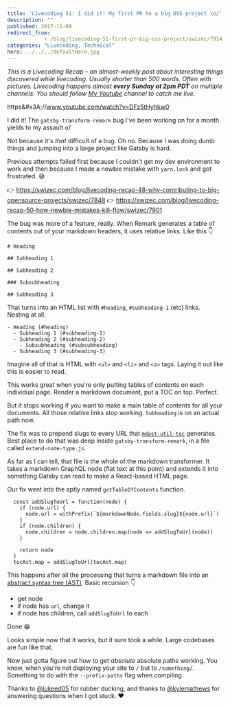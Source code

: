 ```yaml
---
title: 'Livecoding 51: I did it! My first PR to a big OSS project \o/'
description: ""
published: 2017-11-09
redirect_from: 
            - /blog/livecoding-51-first-pr-big-oss-project/swizec/7914
categories: "Livecoding, Technical"
hero: ../../../defaultHero.jpg
---
```

_This is a Livecoding Recap – an almost-weekly post about interesting things discovered while livecoding. Usually shorter than 500 words. Often with pictures. Livecoding happens almost **every Sunday at 2pm PDT** on multiple channels. You should follow [My Youtube](https://www.youtube.com/TheSwizec) channel to catch me live._



https&amp;#x3A;//www.youtube.com/watch?v=DFz5tHyhkw0



I did it! The `gatsby-transform-remark` bug I&#x27;ve been working on for a month yields to my assault o/



Not because it&#x27;s _that_ difficult of a bug. Oh no. Because I was doing dumb things and jumping into a large project like Gatsby is hard.



Previous attempts failed first because I couldn&#x27;t get my dev environment to work and then because I made a newbie mistake with `yarn.lock` and got frustrated. 😅



👉 <https://swizec.com/blog/livecoding-recap-48-why-contributing-to-big-opensource-projects/swizec/7848> 👉 <https://swizec.com/blog/livecoding-recap-50-how-newbie-mistakes-kill-flow/swizec/7901>



The bug was more of a feature, really. When Remark generates a table of contents out of your markdown headers, it uses relative links. Like this 👇



```
# Heading

## Subheading 1

## Subheading 2

### Subsubheading

## Subheading 3
```



That turns into an HTML list with `#heading`, `#subheading-1` (etc) links. Nesting at all.



```
- Heading (#heading)
  - Subheading 1 (#subheading-1)
  - Subheading 2 (#subheading-2)
    - Subsubheading (#subsubheading)
  - Subheading 3 (#subheading-3)
```



Imagine all of that is HTML with `<ul>` and `<li>` and `<a>` tags. Laying it out like this is easier to read.



This works great when you&#x27;re only putting tables of contents on each individual page. Render a markdown document, put a TOC on top. Perfect.



But it stops working if you want to make a main table of contents for all your documents. All those relative links stop working. `Subheading` is on an actual path now.



The fix was to prepend slugs to every URL that [`mdast-util-toc`](https://github.com/BarryThePenguin/mdast-util-toc) generates. Best place to do that was deep inside `gatsby-transform-remark`, in a file called `extend-node-type.js`.



As far as I can tell, that file is the whole of the markdown transformer. It takes a markdown GraphQL node (flat text at this point) and extends it into something Gatsby can read to make a React-based HTML page.



Our fix went into the aptly named `getTableOfContents` function.



```
  const addSlugToUrl = function(node) {
    if (node.url) {
      node.url = withPrefix(`${markdownNode.fields.slug}${node.url}`)
    }
    if (node.children) {
      node.children = node.children.map(node => addSlugToUrl(node))
    }

    return node
  }
  tocAst.map = addSlugToUrl(tocAst.map)
```



This happens after all the processing that turns a markdown file into an [abstract syntax tree (AST)](https://en.wikipedia.org/wiki/Abstract_syntax_tree). Basic recursion 👇



- get node
- if node has `url`, change it
- if node has children, call `addSlugToUrl` to each



Done 😁



Looks simple now that it works, but it sure took a while. Large codebases are fun like that.



Now just gotta figure out how to get _absolute_ absolute paths working. You know, when you&#x27;re not deploying your site to `/` but to `/something/`. Something to do with the `--prefix-paths` flag when compiling.



Thanks to [@lukeed05](https://twitter.com/lukeed05) for rubber ducking, and thanks to [@kylemathews](https://twitter.com/kylemathews) for answering questions when I got stuck. ❤️